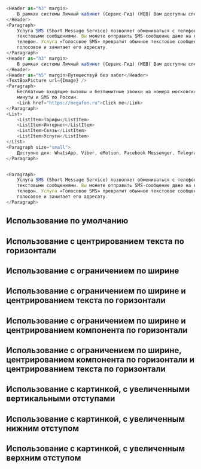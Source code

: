 
```javascript collapse=Content

<Header as="h3" margin>
    В рамках системы Личный кабинет (Сервис-Гид) (WEB) Вам доступны следующие возможности:
</Header>
<Paragraph>
    Услуга SMS (Short Message Service) позволяет обмениваться с телефона небольшими
    текстовыми сообщениями. Вы можете отправить SMS-сообщение даже на городской
    телефон. Услуга «Голосовое SMS» превратит обычное текстовое сообщение в
    голосовое и зачитает его адресату.
</Paragraph>
<Header as="h3" margin>
    В рамках системы Личный кабинет (Сервис-Гид) (WEB) Вам доступны следующие возможности:
</Header>
<Header as="h5" margin>Путешествуй без забот</Header>
<TextBoxPicture url={Image} />
<Paragraph>
    Бесплатные входящие вызовы и безлимитные звонки на номера московского МегаФона,
    минуты и SMS по России.
    <Link href="https://megafon.ru">Click me</Link>
</Paragraph>
<List>
    <ListItem>Тарифы</ListItem>
    <ListItem>Интернет</ListItem>
    <ListItem>Связь</ListItem>
    <ListItem>Услуги</ListItem>
</List>
<Paragraph size="small">
    Доступно для: WhatsApp, Viber, eMotion, Facebook Messenger, Telegram, ТамТам
</Paragraph>

```

```javascript collapse=ContentForExampleWithPicture

<Paragraph>
    Услуга SMS (Short Message Service) позволяет обмениваться с телефона небольшими
    текстовыми сообщениями. Вы можете отправить SMS-сообщение даже на городской
    телефон. Услуга «Голосовое SMS» превратит обычное текстовое сообщение в
    голосовое и зачитает его адресату.
</Paragraph>

```

## Использование по умолчанию

<Playground>
    <TextBox>
        <Content />
    </TextBox>
</Playground>

## Использование с центрированием текста по горизонтали

<Playground>
    <TextBox textCenter={true}>
        <Content />
    </TextBox>
</Playground>

## Использование с ограничением по ширине

<Playground>
    <TextBox isFullWidth={false}>
        <Content />
    </TextBox>
</Playground>

## Использование с ограничением по ширине и центрированием текста по горизонтали

<Playground>
    <TextBox isFullWidth={false} textCenter={true}>
        <Content />
    </TextBox>
</Playground>

## Использование с ограничением по ширине и центрированием компонента по горизонтали

<Playground>
    <TextBox isFullWidth={false} centeringWithLimitedWidth={true}>
        <Content />
    </TextBox>
</Playground>

## Использование с ограничением по ширине, центрированием компонента по горизонтали и центрированием текста по горизонтали

<Playground>
    <TextBox isFullWidth={false} centeringWithLimitedWidth={true} textCenter={true}>
        <Content />
    </TextBox>
</Playground>

## Использование с картинкой, с увеличенными вертикальными отступами

<Playground>
    <TextBox>
        <ContentForExampleWithPicture />
        <TextBoxPicture url={Image} margin='big_vertical_margin' />
        <ContentForExampleWithPicture />
    </TextBox>
</Playground>

## Использование с картинкой, с увеличенным нижним отступом

<Playground>
    <TextBox>
        <ContentForExampleWithPicture />
        <TextBoxPicture url={Image} margin='big_bottom_margin' />
        <ContentForExampleWithPicture />
    </TextBox>
</Playground>

## Использование с картинкой, с увеличенным верхним отступом

<Playground>
    <TextBox>
        <ContentForExampleWithPicture />
        <TextBoxPicture url={Image} margin='big_top_margin' />
        <ContentForExampleWithPicture />
    </TextBox>
</Playground>

